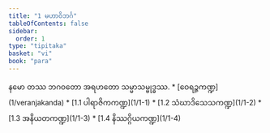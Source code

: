 ```yaml
---
title: "1 မဟာဝိဘင်္ဂ"
tableOfContents: false
sidebar:
  order: 1
type: "tipitaka"
basket: "vi"
book: "para"
---
```



<DynamicBreadcrumb />

<Paragraph number="1" type="center" book="para">
နမော တဿ ဘဂဝတော အရဟတော သမ္မာသမ္ဗုဒ္ဓဿ.

</Paragraph>

<TableOfContents book="para" section="1">
* [ဝေရဉ္ဇကဏ္ဍ](1/veranjakanda)
* [1.1 ပါရာဇိကကဏ္ဍ](1/1-1)
* [1.2 သံဃာဒိသေသကဏ္ဍ](1/1-2)
* [1.3 အနိယတကဏ္ဍ](1/1-3)
* [1.4 နိဿဂ္ဂိယကဏ္ဍ](1/1-4)
</TableOfContents>